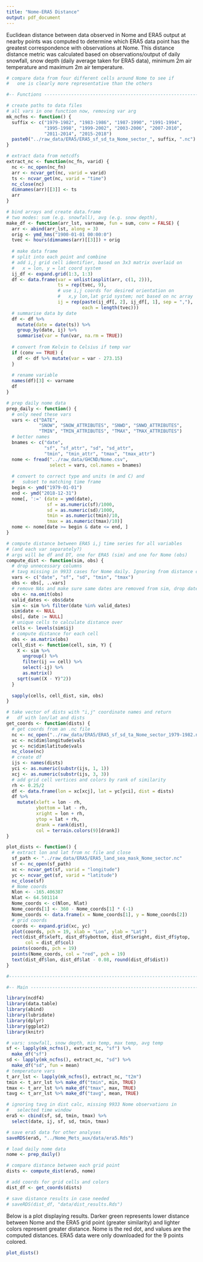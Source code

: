 ```yaml
---
title: "Nome-ERA5 Distance"
output: pdf_document
---
```


Euclidean distance between data observed in Nome and ERA5 output at nearby points was computed to determine which ERA5 data point has the greatest correspondence with observations at Nome. This distance distance metric was calculated based on observations/output of daily snowfall, snow depth (daily average taken for ERA5 data), minimum 2m air temperature and maximum 2m air temperature. 

```r

# compare data from four different cells around Nome to see if 
#   one is clearly more representative than the others

#-- Functions -----------------------------------------------------------------

# create paths to data files
# all vars in one function now, removing var arg
mk_ncfns <- function() {
  suffix <- c("1979-1982", "1983-1986", "1987-1990", "1991-1994",
              "1995-1998", "1999-2002", "2003-2006", "2007-2010",
              "2011-2014", "2015-2018")
  paste0("../raw_data/ERA5/ERA5_sf_sd_ta_Nome_sector_", suffix, ".nc")
}

# extract data from netcdfs
extract_nc <- function(nc_fn, varid) {
  nc <- nc_open(nc_fn)
  arr <- ncvar_get(nc, varid = varid)
  ts <- ncvar_get(nc, varid = "time")
  nc_close(nc)
  dimnames(arr)[[3]] <- ts
  arr
}

# bind arrays and create data.frame
# two modes: sum (e.g. snowfall), avg (e.g. snow depth), 
make_df <- function(arr_lst, varname, fun = sum, conv = FALSE) {
  arr <- abind(arr_lst, along = 3)
  orig <- ymd_hms("1900-01-01 00:00:0")
  tvec <- hours(dimnames(arr)[[3]]) + orig
  
  # make data frame
  # split into each point and combine
  # add i,j grid cell identifier, based on 3x3 matrix overlaid on
  #   x = lon, y = lat coord system
  ij_df <- expand.grid(1:3, 1:3)
  df <- data.frame(var = unlist(asplit(arr, c(1, 2))),
                   ts = rep(tvec, 9), 
                   # use i,j coords for desired orientation on 
                   #   x,y lon,lat grid system; not based on nc array
                   ij = rep(paste(ij_df[, 2], ij_df[, 1], sep = ","), 
                            each = length(tvec)))
  # summarise data by date
  df <- df %>% 
    mutate(date = date(ts)) %>%
    group_by(date, ij) %>%
    summarise(var = fun(var, na.rm = TRUE))
  
  # convert from Kelvin to Celsius if temp var
  if (conv == TRUE) {
    df <- df %>% mutate(var = var - 273.15)
  } 
  
  # rename variable
  names(df)[3] <- varname
  df
}

# prep daily nome data
prep_daily <- function() {
  # only need these vars
  vars <- c("DATE", 
            "SNOW", "SNOW_ATTRIBUTES", "SNWD", "SNWD_ATTRIBUTES", 
            "TMIN", "TMIN_ATTRIBUTES", "TMAX", "TMAX_ATTRIBUTES")
  # better names
  bnames <- c("date", 
              "sf", "sf_attr", "sd", "sd_attr", 
              "tmin", "tmin_attr", "tmax", "tmax_attr")
  nome <- fread("../raw_data/GHCND/Nome.csv", 
                select = vars, col.names = bnames)
  
  # convert to correct type and units (m and C) and 
  #   subset to matching time frame
  begin <- ymd("1979-01-01")
  end <- ymd("2018-12-31")
  nome[, ':=' (date = ymd(date),
               sf = as.numeric(sf)/1000,
               sd = as.numeric(sd)/1000,
               tmin = as.numeric(tmin)/10,
               tmax = as.numeric(tmax)/10)]
  nome <- nome[date >= begin & date <= end, ]
}

# compute distance between ERA5 i,j time series for all variables
# (and each var separately?)
# args will be df and DT, one for ERA5 (sim) and one for Nome (obs)
compute_dist <- function(sim, obs) {
  # drop unnecessary columns
  # tavg missing in 9933 cases for Nome daily. Ignoring from distance calc
  vars <- c("date", "sf", "sd", "tmin", "tmax")
  obs <- obs[, ..vars]
  # remove NAs and make sure same dates are removed from sim, drop dates
  obs <- na.omit(obs)
  valid_dates <- obs$date
  sim <- sim %>% filter(date %in% valid_dates)
  sim$date <- NULL
  obs[, date := NULL]
  # unique cells to calculate distance over
  cells <- levels(sim$ij)
  # compute distance for each cell
  obs <- as.matrix(obs)
  cell_dist <- function(cell, sim, Y) {
    X <- sim %>% 
      ungroup() %>%
      filter(ij == cell) %>% 
      select(-ij) %>% 
      as.matrix()
    sqrt(sum((X - Y)^2))
  }
  
  sapply(cells, cell_dist, sim, obs)
}

# take vector of dists with "i,j" coordinate names and return
#   df with lon/lat and dists
get_coords <- function(dists) {
  # get coords from an .nc file
  nc <- nc_open("../raw_data/ERA5/ERA5_sf_sd_ta_Nome_sector_1979-1982.nc")
  xc <- nc$dim$longitude$vals
  yc <- nc$dim$latitude$vals
  nc_close(nc)
  # create df
  ijs <- names(dists)
  yci <- as.numeric(substr(ijs, 1, 1))
  xcj <- as.numeric(substr(ijs, 3, 3))
  # add grid cell vertices and colors by rank of similarity
  rh <- 0.25/2
  df <- data.frame(lon = xc[xcj], lat = yc[yci], dist = dists)
  df %>%
    mutate(xleft = lon - rh,
           ybottom = lat - rh,
           xright = lon + rh,
           ytop = lat + rh,
           drank = rank(dist),
           col = terrain.colors(9)[drank])
}

plot_dists <- function() {
  # extract lon and lat from nc file and close
  sf_path <- "../raw_data/ERA5/ERA5_land_sea_mask_Nome_sector.nc"
  sf <- nc_open(sf_path)
  xc <- ncvar_get(sf, varid = "longitude")
  yc <- ncvar_get(sf, varid = "latitude")
  nc_close(sf)
  # Nome coords
  Nlon <- -165.406387
  Nlat <- 64.501114
  Nome_coords <- c(Nlon, Nlat)
  Nome_coords[1] <- 360 - Nome_coords[1] * (-1)
  Nome_coords <- data.frame(x = Nome_coords[1], y = Nome_coords[2])
  # grid coords
  coords <- expand.grid(xc, yc)
  plot(coords, pch = 19, xlab = "Lon", ylab = "Lat")
  rect(dist_df$xleft, dist_df$ybottom, dist_df$xright, dist_df$ytop, 
       col = dist_df$col)
  points(coords, pch = 19)
  points(Nome_coords, col = "red", pch = 19)
  text(dist_df$lon, dist_df$lat - 0.08, round(dist_df$dist))
}

#------------------------------------------------------------------------------

#-- Main ----------------------------------------------------------------------

library(ncdf4)
library(data.table)
library(abind)
library(lubridate)
library(dplyr)
library(ggplot2)
library(knitr)

# vars: snowfall, snow depth, min temp, max temp, avg temp
sf <- lapply(mk_ncfns(), extract_nc, "sf") %>% 
  make_df("sf")
sd <- lapply(mk_ncfns(), extract_nc, "sd") %>% 
  make_df("sd", fun = mean)
# temperature vars
t_arr_lst <- lapply(mk_ncfns(), extract_nc, "t2m")
tmin <- t_arr_lst %>% make_df("tmin", min, TRUE)
tmax <- t_arr_lst %>% make_df("tmax", max, TRUE)
tavg <- t_arr_lst %>% make_df("tavg", mean, TRUE)

# ignoring tavg in dist calc, missing 9933 Nome observations in
#   selected time window 
era5 <- cbind(sf, sd, tmin, tmax) %>% 
  select(date, ij, sf, sd, tmin, tmax)

# save era5 data for other analyses
saveRDS(era5, "../Nome_Mets_aux/data/era5.Rds")

# load daily nome data
nome <- prep_daily()

# compare distance between each grid point 
dists <- compute_dist(era5, nome)

# add coords for grid cells and colors
dist_df <- get_coords(dists)

# save distance results in case needed
# saveRDS(dist_df, "data/dist_results.Rds")

```

Below is a plot displaying results. Darker green represents lower distance between Nome and the ERA5 grid point (greater similarity) and lighter colors represent greater distance. Nome is the red dot, and values are the computed distances. ERA5 data were only downloaded for the 9 points colored.

```r
plot_dists()
```

